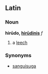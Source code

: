 ==Latin==
===Noun===
'''hirūdo, [[Wiktionary Appendix:Latin third declension|hirūdinis]]''' ''f''

#a [[leech]]
===Synonyms===
*[[sanguisuga]]